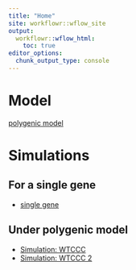 ```yaml
---
title: "Home"
site: workflowr::wflow_site
output:
  workflowr::wflow_html:
    toc: true
editor_options:
  chunk_output_type: console
---
```


# Model
  [polygenic model](polygenic_model.html)

# Simulations

## For a single gene
  * [single gene](simulation-singleG.html)

## Under polygenic model
  * [Simulation: WTCCC](simulation-WTCCC.html)
  * [Simulation: WTCCC 2](simulation-WTCCC2.html)


